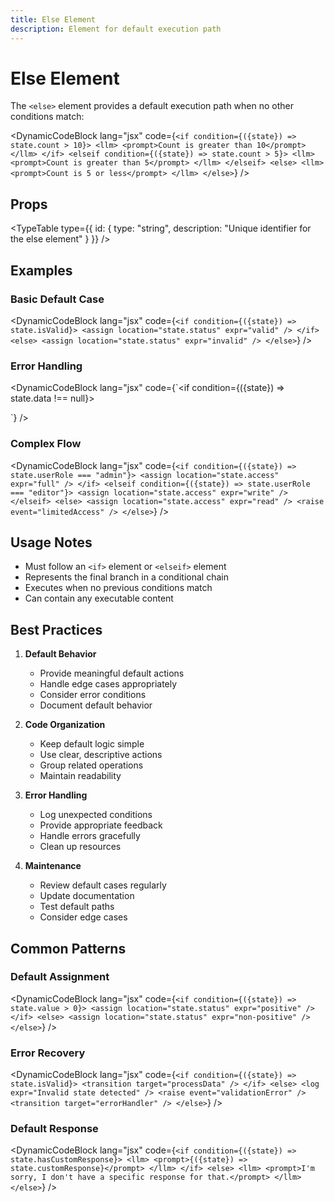 ```yaml
---
title: Else Element
description: Element for default execution path
---
```



# Else Element

The `<else>` element provides a default execution path when no other conditions match:

<DynamicCodeBlock lang="jsx" code={`<if condition={({state}) => state.count > 10}>
  <llm>
    <prompt>Count is greater than 10</prompt>
  </llm>
</if>
<elseif condition={({state}) => state.count > 5}>
  <llm>
    <prompt>Count is greater than 5</prompt>
  </llm>
</elseif>
<else>
  <llm>
    <prompt>Count is 5 or less</prompt>
  </llm>
</else>`} />

## Props

<TypeTable type={{
    id: {
      type: "string",
      description: "Unique identifier for the else element"
    }
  }} />

## Examples

### Basic Default Case

<DynamicCodeBlock lang="jsx" code={`<if condition={({state}) => state.isValid}>
  <assign location="state.status" expr="valid" />
</if>
<else>
  <assign location="state.status" expr="invalid" />
</else>`} />

### Error Handling

<DynamicCodeBlock lang="jsx" code={`<if condition={({state}) => state.data !== null}>
  <script>processData(state.data);</script>
</if>
<else>
  <raise event="dataError" />
  <log expr="Data is null" />
</else>`} />

### Complex Flow

<DynamicCodeBlock lang="jsx" code={`<if condition={({state}) => state.userRole === "admin"}>
  <assign location="state.access" expr="full" />
</if>
<elseif condition={({state}) => state.userRole === "editor"}>
  <assign location="state.access" expr="write" />
</elseif>
<else>
  <assign location="state.access" expr="read" />
  <raise event="limitedAccess" />
</else>`} />

## Usage Notes

- Must follow an `<if>` element or `<elseif>` element
- Represents the final branch in a conditional chain
- Executes when no previous conditions match
- Can contain any executable content

## Best Practices

1. **Default Behavior**
   - Provide meaningful default actions
   - Handle edge cases appropriately
   - Consider error conditions
   - Document default behavior

2. **Code Organization**
   - Keep default logic simple
   - Use clear, descriptive actions
   - Group related operations
   - Maintain readability

3. **Error Handling**
   - Log unexpected conditions
   - Provide appropriate feedback
   - Handle errors gracefully
   - Clean up resources

4. **Maintenance**
   - Review default cases regularly
   - Update documentation
   - Test default paths
   - Consider edge cases

## Common Patterns

### Default Assignment

<DynamicCodeBlock lang="jsx" code={`<if condition={({state}) => state.value > 0}>
  <assign location="state.status" expr="positive" />
</if>
<else>
  <assign location="state.status" expr="non-positive" />
</else>`} />

### Error Recovery

<DynamicCodeBlock lang="jsx" code={`<if condition={({state}) => state.isValid}>
  <transition target="processData" />
</if>
<else>
  <log expr="Invalid state detected" />
  <raise event="validationError" />
  <transition target="errorHandler" />
</else>`} />

### Default Response

<DynamicCodeBlock lang="jsx" code={`<if condition={({state}) => state.hasCustomResponse}>
  <llm>
    <prompt>{({state}) => state.customResponse}</prompt>
  </llm>
</if>
<else>
  <llm>
    <prompt>I'm sorry, I don't have a specific response for that.</prompt>
  </llm>
</else>`} />
